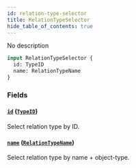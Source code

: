 ```yaml
---
id: relation-type-selector
title: RelationTypeSelector
hide_table_of_contents: true
---
```



No description

```graphql
input RelationTypeSelector {
  id: TypeID
  name: RelationTypeName
}
```


### Fields

#### [`id`](#) ([`TypeID`](/schema/scalars/type-id))

Select relation type by ID.


#### [`name`](#) ([`RelationTypeName`](/schema/inputs/relation-type-name))

Select relation type by name + object-type.




